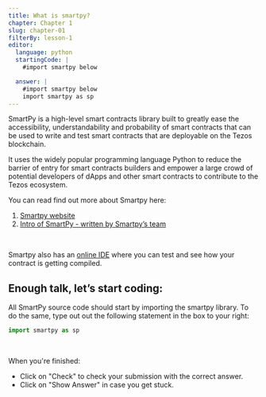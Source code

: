 ---
title: What is smartpy? 
chapter: Chapter 1
slug: chapter-01
filterBy: lesson-1
editor:
  language: python
  startingCode: |
    #import smartpy below

  answer: |
    #import smartpy below
---


SmartPy is a high-level smart contracts library built to greatly ease the accessibility, understandability and probability of smart contracts that can be used to write and test smart contracts that are deployable on the Tezos blockchain. 

It uses the widely popular programming language Python to reduce the barrier of entry for smart contracts builders and empower a large crowd of potential developers of dApps and other smart contracts to contribute to the Tezos ecosystem.

You can read find out more about Smartpy here: 

1. [Smartpy website](https://smartpy.io/) 
2. [Intro of SmartPy - written by Smartpy’s team](https://medium.com/@SmartPy_io/introducing-smartpy-and-smartpy-io-d4013bee7d4e)

<br/>

Smartpy also has an [online IDE](https://smartpy.io/dev/) where you can test and see how your contract is getting compiled. 

## Enough talk, let’s start coding:

All SmartPy source code should start by importing the smartpy library. To do the same, type out out the following statement in the box to your right:

```python
import smartpy as sp
```

<br />

When you're finished: 
* Click on "Check" to check your submission with the correct answer. 
* Click on "Show Answer" in case you get stuck. 
